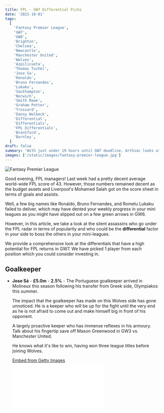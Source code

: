 ```yaml
---
title: FPL - GW7 Differential Picks
date: '2021-10-01'
tags:
  [
    'Fantasy Premier League',
    'GW7',
    'GW8',
    'Brighton',
    'Chelsea',
    'Newcastle',
    'Manchester United',
    'Wolves',
    'Azpilicueta',
    'Thomas Tuchel',
    'Jose Sa',
    'Ronaldo',
    'Bruno Fernandes',
    'Lukaku',
    'Southampton',
    'Norwich',
    'Smith Rowe',
    'Graham Potter',
    'Trossard',
    'Danny Welbeck',
    'Differential',
    'Differentials',
    'FPL Differentials',
    'Brentford',
    'Burnley',
  ]
draft: false
summary: 'With just under 19 hours until GW7 deadline, Arthiac looks at the differentials that could pave huge inroads for you in the short and medium-term as well which should assist your FPL side to climb up your mini leagues and get a few green arrows. Check it out here!'
images: ['/static/images/fantasy-premier-league.jpg']
---
```


<div className="flex flex-wrap -mx-2 overflow-hidden xl:-mx-2">
  <div className="my-1 px-2 w-full overflow-hidden xl:my-1 xl:px-2 xl:w-1/2">
    <Image
      alt="Fantasy Premier League"
      src="/static/images/fantasy-premier-league.jpg"
      width={1227}
      height={750}
    />
  </div>
</div>

Good evening, FPL managers! Last week had a pretty decent average world-wide FPL score of 43. However, those numbers remained decent as the budget assets and Liverpool's Mohamed Salah got on the score sheet in terms of goals and assists.

Well, a few big names like Ronaldo, Bruno Fernandes, and Romelu Lukaku failed to deliver, which may have dented your weekly progress in your mini leagues as you might have slipped out on a few green arrows in GW6.

However, in this article, we take a look at the silent assassins who go under the FPL radar in terms of popularity and who could be the **differential** factor in your side to boss the others in your mini-leagues.

We provide a comprehensive look at the differentials that have a high potential for FPL returns in GW7. We have picked 1 player from each position which you could consider investing in.

## Goalkeeper

- **Jose Sá** - **£5.0m** - **2.5%** - The Portuguese goalkeeper arrived in Molineux this season following his transfer from Greek side, Olympiakos this summer.

  The impact that the goalkeeper has made on this Wolves side has gone unnoticed. He is a keeper who will be up for the fight until the very end as he is not afraid to come out and make himself big in front of his opponent.

  A largely proactive keeper who has immense reflexes in his armoury. Talk about his fingertip save off Mason Greenwood in GW3 vs. Manchester United.

  He knows what it's like to win, having won three league titles before joining Wolves.

  <div
    className="getty embed image"
    style={{
      backgroundColor: '#fff',
      display: 'inline-block',
      fontFamily: 'Roboto, sans-serif',
      color: '#a7a7a7',
      fontSize: '11px',
      width: '100%',
      maxWidth: '594px',
    }}
  >
    <div style={{ padding: 0, margin: 0, textAlign: 'left' }}>
      <a
        href="http://www.gettyimages.in/detail/1344021752"
        target="_blank"
        style={{
          color: '#a7a7a7',
          textDecoration: 'none',
          fontWeight: 'normal !important',
          border: 'none',
          display: 'inline-block',
        }}
      >
        Embed from Getty Images
      </a>
    </div>
    <div
      style={{
        overflow: 'hidden',
        position: 'relative',
        height: 0,
        padding: '66.66667% 0 0 0',
        width: '100%',
      }}
    >
      <iframe
        src="//embed.gettyimages.com/embed/1344021752?et=q4iHMvsXQs1fGe1irZ7VLQ&tld=in&sig=keNNfGWAhe0c7AhW4rSRAIX62CFGg2rnwFETDRdiQI8=&caption=false&ver=1"
        scrolling="no"
        frameBorder={0}
        width={594}
        height={396}
        style={{
          display: 'inline-block',
          position: 'absolute',
          top: 0,
          left: 0,
          width: '100%',
          height: '100%',
          margin: 0,
        }}
      />
    </div>
  </div>

  However, he comes to England with good pedigree as he won the golden glove in the Greek Super League in the year 2020. Of course, you can't compare Greek and English football, but it just goes to show the calibre that this young man has when he's got his gloves on. He is athletic and quick when he's on the dive.

  This season, Wolves have not been banked upon for their defensive performances as multiple errors have let them down, but looking over at their fixtures, Jose Sa could be an investment you would want to make with fixtures pretty decent over the next 8 gameweeks.

  To be precise, he has the potential to be a decent long-term investment from GW7 to GW14. You could exclude West Ham out of the equation. However, those are still good fixtures to consider for fantasy managers, as he is currently priced at **£5.0m** and is owned by only **2.5%** of Fantasy Premier League managers worldwide.

  He also has an **assist** to his name as he found his Mexican teammate, Raul Jimenez, last week against Southampton.

  So far, he has scored **28 FPL points** with **14** of those coming in last week as he recorded **6 saves**, **a clean sheet**, **an assist** and all **3 bonus points**.

  He sounds like a good FPL option to us as he pulls out saves on a regular basis. We hope he delivers the goods in the following games.

## Defender

- **Azpilicueta** - **£6.0m** - **4.4%** - The Spanish right-back has been colossal to Thomas Tuchel as the empire he continues to build at Stamford Bridge.

  Given that Chelsea come into GW7 with a slight doubt over their recent performances in the Champions League and the Premier League, it is worth considering that they faced Manchester City and Juventus in the last 5-6 days.

  If you look at the numbers that Azpilicueta has put up this season, it is still quite reasonable as he has managed to get **26 FPL points** in **6 gameweeks**.

  He has the potential to really be **"the difference"** in your FPL squad even if he comes on as a substitute.

  <div
    className="getty embed image"
    style={{
      backgroundColor: '#fff',
      display: 'inline-block',
      fontFamily: 'Roboto, sans-serif',
      color: '#a7a7a7',
      fontSize: '11px',
      width: '100%',
      maxWidth: '594px',
    }}
  >
    <div style={{ padding: 0, margin: 0, textAlign: 'left' }}>
      <a
        href="http://www.gettyimages.in/detail/1344114283"
        target="_blank"
        style={{
          color: '#a7a7a7',
          textDecoration: 'none',
          fontWeight: 'normal !important',
          border: 'none',
          display: 'inline-block',
        }}
      >
        Embed from Getty Images
      </a>
    </div>
    <div
      style={{
        overflow: 'hidden',
        position: 'relative',
        height: 0,
        padding: '66.66667% 0 0 0',
        width: '100%',
      }}
    >
      <iframe
        src="//embed.gettyimages.com/embed/1344114283?et=DTVPdfgIQXhHuDIgD-AuSQ&tld=in&sig=z3oX1ygt9YEstJcDY2JSP5IrMRKz_dUYW3tzk8m59Ws=&caption=false&ver=1"
        scrolling="no"
        frameBorder={0}
        width={594}
        height={396}
        style={{
          display: 'inline-block',
          position: 'absolute',
          top: 0,
          left: 0,
          width: '100%',
          height: '100%',
          margin: 0,
        }}
      />
    </div>
  </div>

  In the game against Aston Villa, Cesar Azpilicueta came on as a second-half substitute and provided an assist during his 26-minute cameo on the field.

  That goes to show that Tuchel prefers his Spanish right-back to use his energy and drive to go up front and provide the goods and services to his forward men with Lukaku and Mount waiting in the box. Yes, it is a very small sample size, but it is worth taking that into consideration with Reece James out for GW7.

  Chelsea's fixtures from GW7 look evergreen with green flags up until GW11. They face Southampton at home, Brentford away, Norwich at home (which looks really tasty even for Chelsea's defenders as Norwich are really struggling aerially this season), Newcastle away and Burnley at home.

  All these sides have a decent, yet effective attacking force in their armoury. However, with the calibre that Chelsea have in their defensive line, we should see a fair number of clean sheets and bonus points.

## Midfielder

- **Smith Rowe** - **£5.3m** - **4.5%** - This starlet has been one of the most pleasing sights to see if you are an Arsenal fan.

  The rise and growth of this young lad just goes to show how colossal he could be for Mikel Arteta's plans and not to forget, your FPL plans as well.

  At the start of the season, Arsenal really struggled to find their "mojo" as they found it difficult to get it ticking in midfield.

  <div
    className="getty embed image"
    style={{
      backgroundColor: '#fff',
      display: 'inline-block',
      fontFamily: 'Roboto, sans-serif',
      color: '#a7a7a7',
      fontSize: '11px',
      width: '100%',
      maxWidth: '594px',
    }}
  >
    <div style={{ padding: 0, margin: 0, textAlign: 'left' }}>
      <a
        href="http://www.gettyimages.in/detail/1235539179"
        target="_blank"
        style={{
          color: '#a7a7a7',
          textDecoration: 'none',
          fontWeight: 'normal !important',
          border: 'none',
          display: 'inline-block',
        }}
      >
        Embed from Getty Images
      </a>
    </div>
    <div
      style={{
        overflow: 'hidden',
        position: 'relative',
        height: 0,
        padding: '66.66667% 0 0 0',
        width: '100%',
      }}
    >
      <iframe
        src="//embed.gettyimages.com/embed/1235539179?et=LNTivNzESlB6q9p6qJxOVg&tld=in&sig=UNFx6n9flnI-E8WmBgcU6Yuche41MbL3bIGMlJ3NIjA=&caption=false&ver=1"
        scrolling="no"
        frameBorder={0}
        width={594}
        height={396}
        style={{
          display: 'inline-block',
          position: 'absolute',
          top: 0,
          left: 0,
          width: '100%',
          height: '100%',
          margin: 0,
        }}
      />
    </div>
  </div>

  Last season, with the arrival of Smith Rowe on the main scene, we saw more than a glimpse of what this guy brings to the table at the Emirates stadium.

  Fans have already dubbed him the club's "next Mesut Ozil," as he keeps things ticking and flowing at the heart of that Gunners midfield.Yes, comparing him with Ozil at this stage of his career may seem far-fetched for now and we totally agree to that.

  But his movements on and off the ball have been impressive. For example, his goal against Spurs last weekend at the Emirates stadium was a prime example of what Ozil used to do throughout his career.

- As an FPL manager, you ultimately need points, which is for certain, but at the end of the day, you want to see your FPL assets go the extra yard to make something happen for their team and that is exactly what Smith Rowe is all about.

  He pulls the strings and manufactures things in midfield and he also ensures that he delivers the end product right at the end. He is a willing runner.

  In GW6, he recorded **12 FPL points** as he **scored** a **goal** and **provided** an **assist**, ultimately providing **2 bonus points** as Arsenal dominated the opening 35 minutes on Sunday afternoon at the Emirates stadium.

  With his energy and drive in midfield, Arteta cannot afford to drop him and keep him on the bench, especially when this looks like it could be the upward tick in his form which would be crucial for many FPL managers world-wide.

  Make sure you get a ticket and catch his flight for the next 7 weeks.

## Forward

- **Maupay** - **£6.5m** - **3.1%** - Neal Maupay has been tremendous for Graham Potter and his side, as it's been two weeks in a row now since he has delivered for the seagulls at crucial moments in the game when the opponent seemed to have got their work done for the day.

  On Monday night a few days ago, Crystal Palace were staring down the barrel with 3 points besides their name when Maupay got the ball in the final 45 seconds of the game and delicately chipped it over Vicente Guaita as Brighton claimed a dramatic point on Monday night at Selhurst Park.

  That goes to show that he has the desire and work ethic to get on the score sheet even on an off day in the office.

  With Danny Welbeck once again being sidelined due to injury, it seems as though Neal Maupay is set to get an extended run of games in the starting line-up for Graham Potter.

  After all, the Seagulls will be counting on the French striker to deliver the goods in the coming weeks.

  <div
    className="getty embed image"
    style={{
      backgroundColor: '#fff',
      display: 'inline-block',
      fontFamily: 'Roboto, sans-serif',
      color: '#a7a7a7',
      fontSize: '11px',
      width: '100%',
      maxWidth: '594px',
    }}
  >
    <div style={{ padding: 0, margin: 0, textAlign: 'left' }}>
      <a
        href="http://www.gettyimages.in/detail/1235542789"
        target="_blank"
        style={{
          color: '#a7a7a7',
          textDecoration: 'none',
          fontWeight: 'normal !important',
          border: 'none',
          display: 'inline-block',
        }}
      >
        Embed from Getty Images
      </a>
    </div>
    <div
      style={{
        overflow: 'hidden',
        position: 'relative',
        height: 0,
        padding: '68.85522% 0 0 0',
        width: '100%',
      }}
    >
      <iframe
        src="//embed.gettyimages.com/embed/1235542789?et=34eNh2ctRAF23VU9R3Gziw&tld=in&sig=avvRpYB83MjTzWQqGqOvIX5H9Ikrv2ikPLya89_Ocqw=&caption=false&ver=1"
        scrolling="no"
        frameBorder={0}
        width={594}
        height={409}
        style={{
          display: 'inline-block',
          position: 'absolute',
          top: 0,
          left: 0,
          width: '100%',
          height: '100%',
          margin: 0,
        }}
      />
    </div>
  </div>

  As an FPL manager, if you want to go with 3 strikers in your line-up, then so be it. Neal Maupay provides a really good budget option for your FPL side.

  In the game against Crystal Palace, he claimed all **3 bonus points** and played the entire 90 minutes of the game.

  Brighton take on Arsenal and Norwich in GW7 and GW8 and, with just **3.1%** of FPL managers **owning** him, he is a short-term investment that you could make into your side.

  Given his form, you could sell him in GW9 and GW10, but his fixtures after that look really promising with Brighton facing Newcastle, Leeds, Southampton and Wolves in fixtures up until GW17.

  At the same time, the French forward is also on penalties, which certainly raises his appeal to be considered.

  Brighton are a creative side with the likes of Trossard, Cucurella, and Groß in midfield, and Maupay is a foxy striker in the penalty box along with his skills on the ball. He provides good all-round value at a price tag of **£6.5m**.

  So far this season, he has scored **31 FPL points** in 6 gameweeks as he averages up to **5.16 FPL points per game**.
